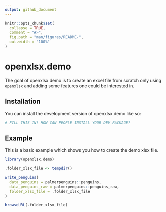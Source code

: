 ```yaml
---
output: github_document
---
```


<!-- README.md is generated from README.Rmd. Please edit that file -->

```r
knitr::opts_chunk$set(
  collapse = TRUE,
  comment = "#>",
  fig.path = "man/figures/README-",
  out.width = "100%"
)
```

# openxlsx.demo

<!-- badges: start -->
<!-- badges: end -->

The goal of openxlsx.demo is to create an excel file from scratch only using 
`openxlsx` and adding some features one could be interested in.

## Installation

You can install the development version of openxlsx.demo like so:

``` r
# FILL THIS IN! HOW CAN PEOPLE INSTALL YOUR DEV PACKAGE?
```

## Example

This is a basic example which shows you how to create the demo xlsx file.

```r
library(openxlsx.demo)

.folder_xlsx_file <- tempdir()

write_penguins(
  data_penguins = palmerpenguins::penguins,
  data_penguins_raw = palmerpenguins::penguins_raw,
  folder_xlsx_file = .folder_xlsx_file
)

browseURL(.folder_xlsx_file)
```
